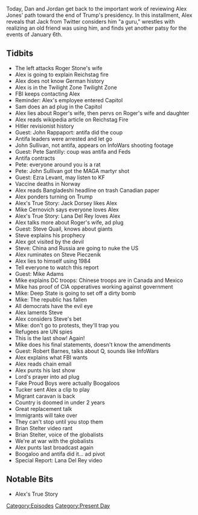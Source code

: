 {{DEFAULTSORT:
    #_EPISODE_0522:January 14-17, 2021
}}{{Episode
    | title             = January 14-17, 2021
    | caption           = Listen to this episode on [https://knowledgefight.libsyn.com/522-january-14-17-2021 Libsyn] [https://open.spotify.com/episode/2ZlORSeYqizodEyex6jJDn Spotify], Read the [[Transcript/522: January 14-17, 2021|Unofficial Transcript]]
    | episodeNumber     = 522
    | length            = 02:20:48
    | airDate           = January 20, 2021
    | coverageStartDate = January 14, 2021
    | coverageEndDate   = January 17, 2021
    | episodeType       = [[:Category:Present Day|Present Day]]
    | appearance        = [[Roger Stone]], [[Jon Rappoport]], [[John Sullivan]], [[Pete Santilli]], [[Ezra Levant]], [[Jack Dorsey]], [[Mike Cernovich]], [[Lana Del Rey]], [[Steve Quayle]], [[Mike Adams]], [[Robert Barnes]], [[Tucker Carlson]], [[Brian Stelter]]
    | previousEpisode   = [[521: Salt Break]]
    | nextEpisode       = [[523: January 18-19, 2021]]
}}

{{Stub}}

Today, Dan and Jordan get back to the important work of reviewing Alex Jones' path toward the end of Trump's presidency. In this installment, Alex reveals that Jack from Twitter considers him "a guru," wrestles with realizing an old friend was using him, and finds yet another patsy for the events of January 6th.

==Tidbits==

*The left attacks Roger Stone's wife
*Alex is going to explain Reichstag fire
*Alex does not know German history
*Alex is in the Twilight Zone Twilight Zone
*FBI keeps contacting Alex
*Reminder: Alex's employee entered Capitol
*Sam does an ad plug in the Capitol
*Alex lies about Roger's wife, then pervs on Roger's wife and daughter
*Alex reads wikipedia article on Reichstag Fire
*Hitler revisionist history
*Guest: John Rappaport: antifa did the coup
*Antifa leaders were arrested and let go
*John Sullivan, not antifa, appears on InfoWars shooting footage
*Guest: Pete Santilly: coup was antifa and Feds
*Antifa contracts
*Pete: everyone around you is a rat
*Pete: John Sullivan got the MAGA martyr shot
*Guest: Ezra Levant, may listen to KF
*Vaccine deaths in Norway
*Alex reads Bangladeshi headline on trash Canadian paper
*Alex ponders turning on Trump
*Alex's True Story: Jack Dorsey likes Alex
*Mike Cernovich says everyone loves Alex
*Alex's True Story: Lana Del Rey loves Alex
*Alex talks more about Roger's wife, ad plug
*Guest: Steve Quail, knows about giants
*Steve explains his prophecy
*Alex got visited by the devil
*Steve: China and Russia are going to nuke the US
*Alex ruminates on Steve Pieczenik
*Alex lies to himself using 1984
*Tell everyone to watch this report
*Guest: Mike Adams
*Mike explains DC troops: Chinese troops are in Canada and Mexico
*Mike has proof of CIA opperatives working against government
*Mike: Deep State is going to set off a dirty bomb
*Mike: The republic has fallen
*All democrats have the evil eye
*Alex laments Steve
*Alex considers Steve's bet
*Mike: don't go to protests, they'll trap you
*Refugees are UN spies
*This is the last show! Again!
*Mike does his final statements, doesn't know the amendments
*Guest: Robert Barnes, talks about Q, sounds like InfoWars
*Alex explains what FBI wants
*Alex reads chain email
*Alex punts his last show
*Lord's prayer into ad plug
*Fake Proud Boys were actually Boogaloos
*Tucker sent Alex a clip to play
*Migrant caravan is back
*Country is doomed in under 2 years
*Great replacement talk
*Immigrants will take over
*They can't stop until you stop them
*Brian Stelter video rant
*Brian Stelter, voice of the globalists
*We're at war with the globalists
*Alex punts last broadcast again
*Boogaloo and antifa did it... ad pivot
*Special Report: Lana Del Rey video

==Notable Bits==

*Alex's True Story

[[Category:Episodes]]
[[Category:Present Day]]
